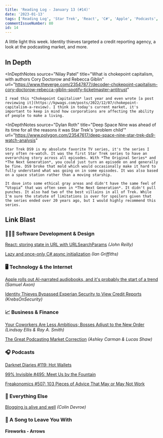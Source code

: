 ```yaml
---
title: 'Reading Log - January 13 (#14)'
date: '2023-01-13'
tags: ['Reading Log', 'Star Trek', 'React', 'C#', 'Apple', 'Podcasts', 'Identity Theft', 'Blogging']
commentIssueNumber: 80
id: 14
---
```



A little light this week. Identity thieves targeted a credit reporting agency, a look at the podcasting market, and more.

## In Depth

<InDepthNotes
    source="Nilay Patel"
    title="What is chokepoint capitalism, with authors Cory Doctorow and Rebecca Giblin"
    url="https://www.theverge.com/23547877/decoder-chokepoint-capitalism-cory-doctorow-rebecca-giblin-spotify-ticketmaster-antitrust"
>
    I read this *Chokepoint Capitalism* last year and even wrote [a post reviewing it](https://kpwags.com/posts/2022/12/07/chokepoint-capitalism-a-review). I think in today's current market, it's important to keep in mind how corporations are affecting the ability of people to make a living.
</InDepthNotes>

<InDepthNotes
    source="Dylan Roth"
    title="Deep Space Nine was ahead of its time for all the reasons it was Star Trek's 'problem child'"
    url="https://www.polygon.com/23547617/deep-space-nine-star-trek-ds9-watch-analysis"
>
    Star Trek DS9 is my absolute favorite TV series, it's the series I very often re-watch. It was the first Star Trek series to have an overarching story across all episodes. With *The Original Series* and *The Next Generation*, you could just turn an episode on and generally be fine. DS9 broke that mold which would occasionally make it hard to fully understand what was going on in some episodes. It was also based on a space station rather than a moving starship.

    It dove into some ethical gray areas and didn't have the same feel of “Utopia” that was often seen in *The Next Generation*. It didn't pull punches. It also had two of the best villains in all of Trek. While I'm sure the statute of limitations is over for spoilers given that the series ended over 20 years ago, but I would highly recommend this series.
</InDepthNotes>

## Link Blast

### 👨🏼‍💻 Software Development & Design

[React: storing state in URL with URLSearchParams](https://johnnyreilly.com/2022/09/20/react-usesearchparamsstate) *(John Reilly)*

[Lazy and once-only C# async initialization](https://endjin.com/blog/2023/01/dotnet-csharp-lazy-async-initialization) *(Ian Griffiths)*

### 🖥 Technology & the Internet

[Apple rolls out AI-narrated audiobooks, and it's probably the start of a trend](https://arstechnica.com/gadgets/2023/01/apple-rolls-out-ai-narrated-audiobooks-and-its-probably-the-start-of-trend/) *(Samuel Axon)*

[Identity Thieves Bypassed Experian Security to View Credit Reports](https://krebsonsecurity.com/2023/01/identity-thieves-bypassed-experian-security-to-view-credit-reports/) *(KrebsOnSecurity)*

### 📈 Business & Finance

[Your Coworkers Are Less Ambitious; Bosses Adjust to the New Order](https://www.wsj.com/articles/your-coworkers-are-less-ambitious-bosses-adjust-to-the-new-order-11672441067) *(Lindsay Ellis & Ray A. Smith)*

[The Great Podcasting Market Correction](https://www.bloomberg.com/news/articles/2023-01-04/the-great-podcasting-market-correction) *(Ashley Carman & Lucas Shaw)*

### 🎧 Podcasts

[Darknet Diaries #119: Hot Wallets](https://darknetdiaries.com/episode/119/)

[99% Invisible #495: Meet Us by the Fountain](https://99percentinvisible.org/episode/meet-us-by-the-fountain/)

[Freakonomics #507: 103 Pieces of Advice That May or May Not Work](https://freakonomics.com/podcast/103-pieces-of-advice-that-may-or-may-not-work/)

### 🎒 Everything Else

[Blogging is alive and well](https://cdevroe.com/2023/01/11/blogging-is-alive) *(Colin Devroe)*

### 🎵 A Song to Leave You With

#### Fireworks - Arrows

<YouTubeEmbed
    id="HZxk1l3u7OQ"
    title="Fireworks - Arrows"
/>